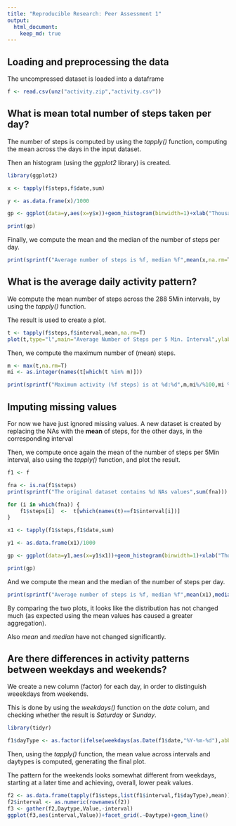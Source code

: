 ```yaml
---
title: "Reproducible Research: Peer Assessment 1"
output: 
  html_document:
    keep_md: true
---
```



## Loading and preprocessing the data

The uncompressed dataset is loaded into a dataframe

```r
f <- read.csv(unz("activity.zip","activity.csv"))
```

## What is mean total number of steps taken per day?

The number of steps is computed by using the *tapply()* function, computing the mean across the days in the input dataset.

Then an histogram (using the *ggplot2* library) is created.

```r
library(ggplot2)

x <- tapply(f$steps,f$date,sum)

y <- as.data.frame(x)/1000

gp <- ggplot(data=y,aes(x=y$x))+geom_histogram(binwidth=1)+xlab("Thousands of Steps")+ylab("Count")+ggtitle("Average Number of Steps per Day")+scale_x_continuous(breaks=seq(0,max(y$x,na.rm=T)+1,1))+scale_y_continuous(breaks=seq(0,sum(!is.na(x)),1))

print(gp)

```

Finally, we compute the mean and the median of the number of steps per day.

```r
print(sprintf("Average number of steps is %f, median %f",mean(x,na.rm=T),median(x,na.rm=T)))
```

## What is the average daily activity pattern?

We compute the mean number of steps across the 288 5Min intervals, by using the *tapply()* function.

The result is used to create a plot.

```r
t <- tapply(f$steps,f$interval,mean,na.rm=T)
plot(t,type="l",main="Average Number of Steps per 5 Min. Interval",ylab="Steps",xlab="5 Min. Interval (288 Daily Samples)")

```

Then, we compute the maximum number of (mean) steps.
```r
m <- max(t,na.rm=T)
mi <- as.integer(names(t[which(t %in% m)]))

print(sprintf("Maximum activity (%f steps) is at %d:%d",m,mi%/%100,mi %% 100))
```


## Imputing missing values
For now we have just ignored missing values. A new dataset is created by replacing the NAs with the **mean** of steps, for the other days, in the corresponding interval

Then, we compute once again the mean of the number of steps per 5Min interval, also using the *tapply()* function, and plot the result.

```r
f1 <- f

fna <- is.na(f1$steps)
print(sprintf("The original dataset contains %d NAs values",sum(fna)))

for (i in which(fna)) {
    f1$steps[i]  <-  t[which(names(t)==f1$interval[i])]
}

x1 <- tapply(f1$steps,f1$date,sum)

y1 <- as.data.frame(x1)/1000

gp <- ggplot(data=y1,aes(x=y1$x1))+geom_histogram(binwidth=1)+xlab("Thousands of Steps")+ylab("Count")+ggtitle("Average Number of Steps per Day (NA removed)")+scale_x_continuous(breaks=seq(0,max(y1$x1,na.rm=T)+1,1))+scale_y_continuous(breaks=seq(0,sum(!is.na(x1)),1))

print(gp)

```

And we compute the mean and the median of the number of steps per day.

```r

print(sprintf("Average number of steps is %f, median %f",mean(x1),median(x1)))

```

By comparing the two plots, it looks like the distribution has not changed much (as expected using the mean values has caused a greater aggregation).

Also *mean* and *median* have not changed significantly.

## Are there differences in activity patterns between weekdays and weekends?

We create a new column (factor) for each day, in order to distinguish weeekdays from weekends. 

This is done by using the *weekdays()* function on the *date* colum, and checking whether the result is *Saturday* or *Sunday*.

```r

library(tidyr)

f1$dayType <- as.factor(ifelse(weekdays(as.Date(f1$date,"%Y-%m-%d"),abbreviate=F) %in% c("Saturday","Sunday"),"Weekend","Weekdays"))
```

Then, using the *tapply()* function, the mean value across intervals and daytypes is computed, generating the final plot.

The pattern for the weekends looks somewhat different from weekdays, starting at a later time and achieving, overall, lower peak values.

```r
f2 <- as.data.frame(tapply(f1$steps,list(f1$interval,f1$dayType),mean))
f2$interval <- as.numeric(rownames(f2))
f3 <- gather(f2,Daytype,Value,-interval)
ggplot(f3,aes(interval,Value))+facet_grid(.~Daytype)+geom_line()

```


